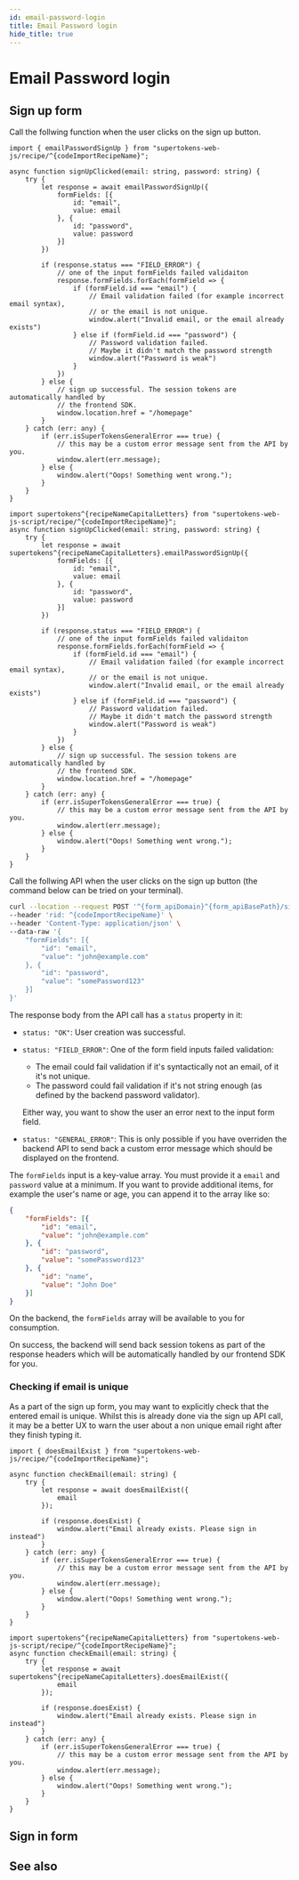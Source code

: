 ```yaml
---
id: email-password-login
title: Email Password login
hide_title: true
---
```



# Email Password login

## Sign up form

<FrontendCustomUITabs>
<TabItem value="web">

Call the follwing function when the user clicks on the sign up button.

<NpmOrScriptTabs>
<TabItem value="npm">

```tsx
import { emailPasswordSignUp } from "supertokens-web-js/recipe/^{codeImportRecipeName}";

async function signUpClicked(email: string, password: string) {
    try {
        let response = await emailPasswordSignUp({
            formFields: [{
                id: "email",
                value: email
            }, {
                id: "password",
                value: password
            }]
        })

        if (response.status === "FIELD_ERROR") {
            // one of the input formFields failed validaiton
            response.formFields.forEach(formField => {
                if (formField.id === "email") {
                    // Email validation failed (for example incorrect email syntax),
                    // or the email is not unique.
                    window.alert("Invalid email, or the email already exists")
                } else if (formField.id === "password") {
                    // Password validation failed.
                    // Maybe it didn't match the password strength
                    window.alert("Password is weak")
                }
            })
        } else {
            // sign up successful. The session tokens are automatically handled by
            // the frontend SDK.
            window.location.href = "/homepage"
        }
    } catch (err: any) {
        if (err.isSuperTokensGeneralError === true) {
            // this may be a custom error message sent from the API by you.
            window.alert(err.message);
        } else {
            window.alert("Oops! Something went wrong.");
        }
    }
}
```

</TabItem>
<TabItem value="script">

```tsx
import supertokens^{recipeNameCapitalLetters} from "supertokens-web-js-script/recipe/^{codeImportRecipeName}";
async function signUpClicked(email: string, password: string) {
    try {
        let response = await supertokens^{recipeNameCapitalLetters}.emailPasswordSignUp({
            formFields: [{
                id: "email",
                value: email
            }, {
                id: "password",
                value: password
            }]
        })

        if (response.status === "FIELD_ERROR") {
            // one of the input formFields failed validaiton
            response.formFields.forEach(formField => {
                if (formField.id === "email") {
                    // Email validation failed (for example incorrect email syntax),
                    // or the email is not unique.
                    window.alert("Invalid email, or the email already exists")
                } else if (formField.id === "password") {
                    // Password validation failed.
                    // Maybe it didn't match the password strength
                    window.alert("Password is weak")
                }
            })
        } else {
            // sign up successful. The session tokens are automatically handled by
            // the frontend SDK.
            window.location.href = "/homepage"
        }
    } catch (err: any) {
        if (err.isSuperTokensGeneralError === true) {
            // this may be a custom error message sent from the API by you.
            window.alert(err.message);
        } else {
            window.alert("Oops! Something went wrong.");
        }
    }
}
```

</TabItem>
</NpmOrScriptTabs>

</TabItem>

<TabItem value="mobile">

<AppInfoForm askForAPIDomain>

Call the follwing API when the user clicks on the sign up button (the command below can be tried on your terminal).

```bash
curl --location --request POST '^{form_apiDomain}^{form_apiBasePath}/signup' \
--header 'rid: ^{codeImportRecipeName}' \
--header 'Content-Type: application/json' \
--data-raw '{
    "formFields": [{
        "id": "email",
        "value": "john@example.com"
    }, {
        "id": "password",
        "value": "somePassword123"
    }]
}'
```

</AppInfoForm>

</TabItem>

</FrontendCustomUITabs>

The response body from the API call has a `status` property in it:
- `status: "OK"`: User creation was successful.
- `status: "FIELD_ERROR"`: One of the form field inputs failed validation:
    - The email could fail validation if it's syntactically not an email, of it it's not unique.
    - The password could fail validation if it's not string enough (as defined by the backend password validator).

    Either way, you want to show the user an error next to the input form field.
- `status: "GENERAL_ERROR"`: This is only possible if you have overriden the backend API to send back a custom error message which should be displayed on the frontend.

The `formFields` input is a key-value array. You must provide it a `email` and `password` value at a minimum. If you want to provide additional items, for example the user's name or age, you can append it to the array like so:

```json
{
    "formFields": [{
        "id": "email",
        "value": "john@example.com"
    }, {
        "id": "password",
        "value": "somePassword123"
    }, {
        "id": "name",
        "value": "John Doe"
    }]
}
```

On the backend, the `formFields` array will be available to you for consumption.

On success, the backend will send back session tokens as part of the response headers which will be automatically handled by our frontend SDK for you.

### Checking if email is unique

As a part of the sign up form, you may want to explicitly check that the entered email is unique. Whilst this is already done via the sign up API call, it may be a better UX to warn the user about a non unique email right after they finish typing it.

<FrontendCustomUITabs>
<TabItem value="web">

<NpmOrScriptTabs>
<TabItem value="npm">

```tsx
import { doesEmailExist } from "supertokens-web-js/recipe/^{codeImportRecipeName}";

async function checkEmail(email: string) {
    try {
        let response = await doesEmailExist({
            email
        });

        if (response.doesExist) {
            window.alert("Email already exists. Please sign in instead")
        }
    } catch (err: any) {
        if (err.isSuperTokensGeneralError === true) {
            // this may be a custom error message sent from the API by you.
            window.alert(err.message);
        } else {
            window.alert("Oops! Something went wrong.");
        }
    }
}
```

</TabItem>
<TabItem value="script">

```tsx
import supertokens^{recipeNameCapitalLetters} from "supertokens-web-js-script/recipe/^{codeImportRecipeName}";
async function checkEmail(email: string) {
    try {
        let response = await supertokens^{recipeNameCapitalLetters}.doesEmailExist({
            email
        });

        if (response.doesExist) {
            window.alert("Email already exists. Please sign in instead")
        }
    } catch (err: any) {
        if (err.isSuperTokensGeneralError === true) {
            // this may be a custom error message sent from the API by you.
            window.alert(err.message);
        } else {
            window.alert("Oops! Something went wrong.");
        }
    }
}
```

</TabItem>
</NpmOrScriptTabs>

</TabItem>

<TabItem value="mobile">

</TabItem>

</FrontendCustomUITabs>

## Sign in form

## See also

